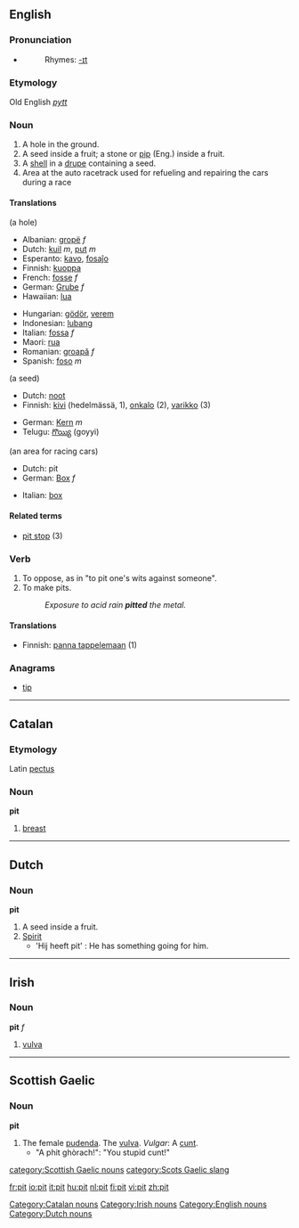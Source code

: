 ==English==

===Pronunciation===
* {{IPA|/'pɪt/}}
*:Rhymes: [[Rhymes:English:-ɪt|-ɪt]]

===Etymology===
Old English ''[[pytt]]''

===Noun===
{{en-noun}}

# A hole in the ground.
# A seed inside a fruit; a stone or [[pip]] (Eng.) inside a fruit.
# A [[shell]] in a [[drupe]] containing a seed.
# Area at the auto racetrack used for refueling and repairing the cars during a race

====Translations====
(a hole)
{{top}}
*Albanian: [[gropë]] ''f''
*Dutch: [[kuil]] ''m'', [[put]] ''m''
*Esperanto: [[kavo]], [[fosaĵo]]
*Finnish: [[kuoppa]]
*French: [[fosse]] ''f''
*German: [[Grube]] ''f''
*Hawaiian: [[lua]]
{{mid}}
*Hungarian: [[gödör]], [[verem]]
*Indonesian: [[lubang]]
*Italian: [[fossa]] ''f''
*Maori: [[rua]]
*Romanian: [[groapă]] ''f''
*Spanish: [[foso]] ''m''
{{bottom}}

(a seed)
{{top}}
*Dutch: [[noot#Dutch|noot]]
*Finnish: [[kivi]] (hedelmässä, 1), [[onkalo]] (2), [[varikko]] (3)
{{mid}}
*German: [[Kern]] ''m''
*Telugu: [[గొయ్యి]] (goyyi)
{{bottom}}

(an area for racing cars)
{{top}}
*Dutch: pit
*German: [[Box]] ''f''
{{mid}}
*Italian: [[box]] {{m}}
{{bottom}}

====Related terms====
* [[pit stop]] (3)

===Verb===
{{en-verb|pit|t|ed}}

# To oppose, as in "to pit one's wits against someone".
# To make pits. 
#:''Exposure to acid rain '''pitted''' the metal.''

====Translations====
*Finnish: [[panna tappelemaan]] (1)

===Anagrams===
*[[tip]]

----

==Catalan==

===Etymology===
Latin [[pectus]]
===Noun===
'''pit'''

# [[breast]]

[[Category:Catalan nouns]]

----

==Dutch==

===Noun===
'''pit'''

# A seed inside a fruit.
# [[Spirit]]
#* 'Hij heeft pit' : He has something going for him.

----

==Irish==

===Noun===
'''pit''' ''f''

# [[vulva]]

[[Category:Irish nouns]]

----

==Scottish Gaelic==

===Noun===
'''pit''' {{f}}

#The female [[pudenda]]. The [[vulva]]. ''Vulgar'': A [[cunt]].
#* "A phit ghòrach!": "You stupid cunt!"

[[Category:English nouns]]
[[Category:Dutch nouns]]
[[category:Scottish Gaelic nouns]]
[[category:Scots Gaelic slang]]

[[fr:pit]]
[[io:pit]]
[[it:pit]]
[[hu:pit]]
[[nl:pit]]
[[fi:pit]]
[[vi:pit]]
[[zh:pit]]